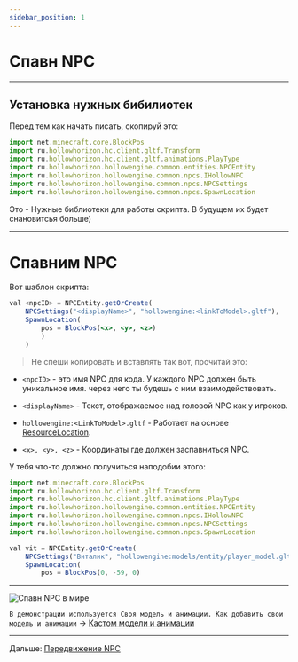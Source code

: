 ```yaml
---
sidebar_position: 1
---
```


# Спавн NPC

---

## Установка нужных бибилиотек

Перед тем как начать писать, скопируй это:

```jsx
import net.minecraft.core.BlockPos
import ru.hollowhorizon.hc.client.gltf.Transform
import ru.hollowhorizon.hc.client.gltf.animations.PlayType
import ru.hollowhorizon.hollowengine.common.entities.NPCEntity
import ru.hollowhorizon.hollowengine.common.npcs.IHollowNPC
import ru.hollowhorizon.hollowengine.common.npcs.NPCSettings
import ru.hollowhorizon.hollowengine.common.npcs.SpawnLocation
```

Это - Нужные библиотеки для работы скрипта. В будущем их будет снановитсья больше)

---

# Спавним NPC

Вот шаблон скрипта:

```jsx
val <npcID> = NPCEntity.getOrCreate(
    NPCSettings("<displayName>", "hollowengine:<linkToModel>.gltf"),
    SpawnLocation(
        pos = BlockPos(<x>, <y>, <z>)
        )
    )
```

> Не спеши копировать и вставлять так вот, прочитай это:

- `<npcID>` - это имя NPC для кода. У каждого NPC должен быть уникальное имя. через него ты будешь с ним взаимодействовать.

- `<displayName>` - Текст, отображаемое над головой NPC как у игроков.

- `hollowengine:<LinkToModel>.gltf` - Работает на основе [ResourceLocation](../extra/resourceLocation).

- `<x>, <y>, <z>` - Координаты где должен заспавниться NPC.

У тебя что-то должно получиться наподобии этого:

```jsx
import net.minecraft.core.BlockPos
import ru.hollowhorizon.hc.client.gltf.Transform
import ru.hollowhorizon.hc.client.gltf.animations.PlayType
import ru.hollowhorizon.hollowengine.common.entities.NPCEntity
import ru.hollowhorizon.hollowengine.common.npcs.IHollowNPC
import ru.hollowhorizon.hollowengine.common.npcs.NPCSettings
import ru.hollowhorizon.hollowengine.common.npcs.SpawnLocation

val vit = NPCEntity.getOrCreate(
    NPCSettings("Виталик", "hollowengine:models/entity/player_model.gltf"),
    SpawnLocation(
        pos = BlockPos(0, -59, 0)
```

---

![Спавн NPC в мире](../../../static/img/he-guide/spawnNPC.gif)

```В демонстрации используется Своя модель и анимации. Как добавить свои модель и анимации``` -> [Кастом модели и анимации](../extra/custom-Models-and-Anims)

---

Дальше: [Передвижение NPC](./move-npc)
